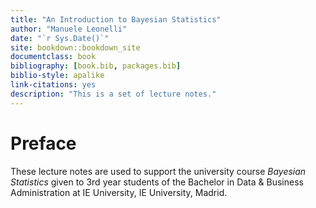 ```yaml
--- 
title: "An Introduction to Bayesian Statistics"
author: "Manuele Leonelli"
date: "`r Sys.Date()`"
site: bookdown::bookdown_site
documentclass: book
bibliography: [book.bib, packages.bib]
biblio-style: apalike
link-citations: yes
description: "This is a set of lecture notes."
---
```


# Preface {-}

These lecture notes are used to support the university course *Bayesian Statistics* given to 3rd year students of the Bachelor in Data \& Business Administration at IE University, IE University, Madrid.

